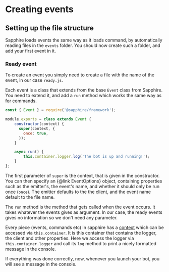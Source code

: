 # Creating events

## Setting up the file structure

Sapphire loads events the same way as it loads command, by automatically reading files in the `events` folder. You
should now create such a folder, and add your first event in it.

### Ready event

To create an event you simply need to create a file with the name of the event, in our case `ready.js`.

Each event is a class that extends from the base `Event` class from Sapphire. You need to extend it, and add a `run`
method which works the same way as for commands.

```javascript
const { Event } = require('@sapphire/framework');

module.exports = class extends Event {
    constructor(context) {
      super(context, {
        once: true,
      });
    }

    async run() {
        this.container.logger.log('The bot is up and running!');
    }
};
```

The first parameter of `super` is the context, that is given in the constructor. You can then specify an
{@link EventOptions} object, containing properties such as the emitter's, the event's name, and
whether it should only be run once (`once`). The emitter defaults to the the client, and the event name default to the
file name.

The `run` method is the method that gets called when the event occurs. It takes whatever the events gives as argument.
In our case, the ready events gives no information so we don't need any parameter.

Every piece (events, commands etc) in sapphire has a <a href={pieceContextUrl}>context</a> which can be accessed via
`this.container`. It is this container that contains the logger, the client and other properties. Here we access the
logger via `this.container.logger` and call its `log` method to print a nicely formatted message in the console.

If everything was done correctly, now, whenever you launch your bot, you will see a message in the console.
